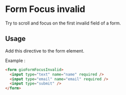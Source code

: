 
<Meta title="Components / Form Focus invalid / README" />

# Form Focus invalid

Try to scroll and focus on the first invalid field of a form.

## Usage

Add this directive to the form element.

Example :

```html
<form gioFormFocusInvalid>
  <input type="text" name="name" required />
  <input type="email" name="email" required />
  <input type="submit" />
</form>
```
